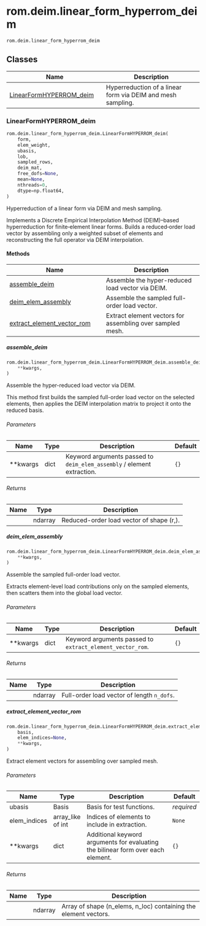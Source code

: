 # rom.deim.linear_form_hyperrom_deim { #skrom.rom.deim.linear_form_hyperrom_deim }

`rom.deim.linear_form_hyperrom_deim`



## Classes

| Name | Description |
| --- | --- |
| [LinearFormHYPERROM_deim](#skrom.rom.deim.linear_form_hyperrom_deim.LinearFormHYPERROM_deim) | Hyperreduction of a linear form via DEIM and mesh sampling. |

### LinearFormHYPERROM_deim { #skrom.rom.deim.linear_form_hyperrom_deim.LinearFormHYPERROM_deim }

```python
rom.deim.linear_form_hyperrom_deim.LinearFormHYPERROM_deim(
    form,
    elem_weight,
    ubasis,
    lob,
    sampled_rows,
    deim_mat,
    free_dofs=None,
    mean=None,
    nthreads=0,
    dtype=np.float64,
)
```

Hyperreduction of a linear form via DEIM and mesh sampling.

Implements a Discrete Empirical Interpolation Method (DEIM)–based
hyperreduction for finite‐element linear forms. Builds a reduced‐order
load vector by assembling only a weighted subset of elements and
reconstructing the full operator via DEIM interpolation.

#### Methods

| Name | Description |
| --- | --- |
| [assemble_deim](#skrom.rom.deim.linear_form_hyperrom_deim.LinearFormHYPERROM_deim.assemble_deim) | Assemble the hyper-reduced load vector via DEIM. |
| [deim_elem_assembly](#skrom.rom.deim.linear_form_hyperrom_deim.LinearFormHYPERROM_deim.deim_elem_assembly) | Assemble the sampled full-order load vector. |
| [extract_element_vector_rom](#skrom.rom.deim.linear_form_hyperrom_deim.LinearFormHYPERROM_deim.extract_element_vector_rom) | Extract element vectors for assembling over sampled mesh. |

##### assemble_deim { #skrom.rom.deim.linear_form_hyperrom_deim.LinearFormHYPERROM_deim.assemble_deim }

```python
rom.deim.linear_form_hyperrom_deim.LinearFormHYPERROM_deim.assemble_deim(
    **kwargs,
)
```

Assemble the hyper-reduced load vector via DEIM.

This method first builds the sampled full-order load vector
on the selected elements, then applies the DEIM interpolation
matrix to project it onto the reduced basis.

###### Parameters {.doc-section .doc-section-parameters}

| Name     | Type   | Description                                                            | Default   |
|----------|--------|------------------------------------------------------------------------|-----------|
| **kwargs | dict   | Keyword arguments passed to `deim_elem_assembly` / element extraction. | `{}`      |

###### Returns {.doc-section .doc-section-returns}

| Name   | Type    | Description                              |
|--------|---------|------------------------------------------|
|        | ndarray | Reduced-order load vector of shape (r,). |

##### deim_elem_assembly { #skrom.rom.deim.linear_form_hyperrom_deim.LinearFormHYPERROM_deim.deim_elem_assembly }

```python
rom.deim.linear_form_hyperrom_deim.LinearFormHYPERROM_deim.deim_elem_assembly(
    **kwargs,
)
```

Assemble the sampled full-order load vector.

Extracts element-level load contributions only on the
sampled elements, then scatters them into the global
load vector.

###### Parameters {.doc-section .doc-section-parameters}

| Name     | Type   | Description                                               | Default   |
|----------|--------|-----------------------------------------------------------|-----------|
| **kwargs | dict   | Keyword arguments passed to `extract_element_vector_rom`. | `{}`      |

###### Returns {.doc-section .doc-section-returns}

| Name   | Type    | Description                                |
|--------|---------|--------------------------------------------|
|        | ndarray | Full-order load vector of length `n_dofs`. |

##### extract_element_vector_rom { #skrom.rom.deim.linear_form_hyperrom_deim.LinearFormHYPERROM_deim.extract_element_vector_rom }

```python
rom.deim.linear_form_hyperrom_deim.LinearFormHYPERROM_deim.extract_element_vector_rom(
    basis,
    elem_indices=None,
    **kwargs,
)
```

Extract element vectors for assembling over sampled mesh.

###### Parameters {.doc-section .doc-section-parameters}

| Name         | Type              | Description                                                                      | Default    |
|--------------|-------------------|----------------------------------------------------------------------------------|------------|
| ubasis       | Basis             | Basis for test functions.                                                        | _required_ |
| elem_indices | array_like of int | Indices of elements to include in extraction.                                    | `None`     |
| **kwargs     | dict              | Additional keyword arguments for evaluating the bilinear form over each element. | `{}`       |

###### Returns {.doc-section .doc-section-returns}

| Name   | Type    | Description                                                     |
|--------|---------|-----------------------------------------------------------------|
|        | ndarray | Array of shape (n_elems, n_loc) containing the element vectors. |